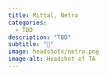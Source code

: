 ```yaml
---
title: Mittal, Netra
categories: 
  - TBD
description: "TBD"
subtitle: "🔗"
image: headshots/netra.png
image-alt: Headshot of TA
---
```


